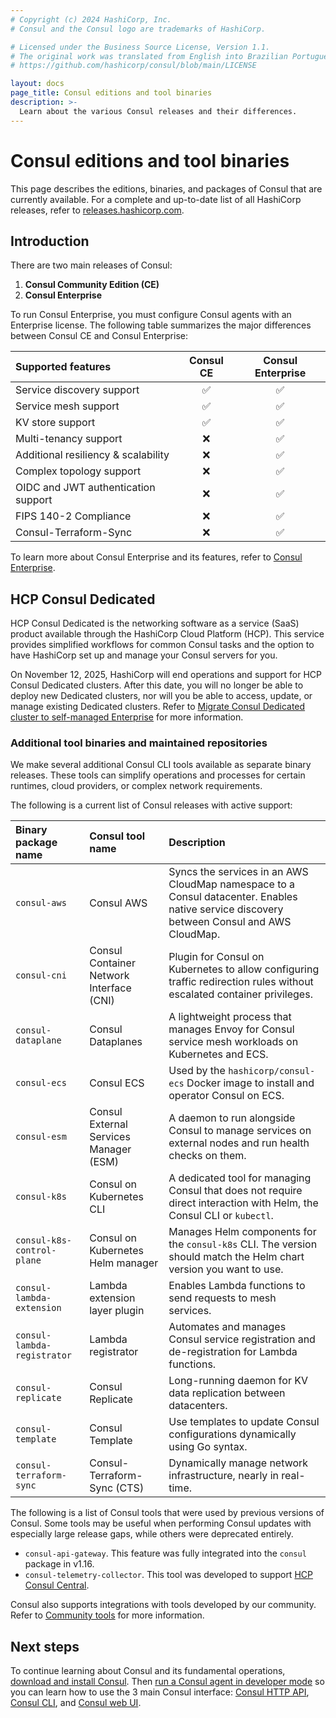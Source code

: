 ```yaml
---
# Copyright (c) 2024 HashiCorp, Inc.
# Consul and the Consul logo are trademarks of HashiCorp.

# Licensed under the Business Source License, Version 1.1.
# The original work was translated from English into Brazilian Portuguese.
# https://github.com/hashicorp/consul/blob/main/LICENSE

layout: docs
page_title: Consul editions and tool binaries
description: >-
  Learn about the various Consul releases and their differences.
---
```


# Consul editions and tool binaries

This page describes the editions, binaries, and packages of Consul that are currently available. For a complete and up-to-date list of all HashiCorp releases, refer to [releases.hashicorp.com](https://releases.hashicorp.com/).

## Introduction

There are two main releases of Consul:

1. **Consul Community Edition (CE)**
1. **Consul Enterprise**

To run Consul Enterprise, you must configure Consul agents with an Enterprise license. The following table summarizes the major differences between Consul CE and Consul Enterprise:

| Supported features                  | Consul CE | Consul Enterprise |
| :---------------------------------- | :-------: | :---------------: |
| Service discovery support           | &#9989;   | &#9989;           |
| Service mesh support                | &#9989;   | &#9989;           |
| KV store support                    | &#9989;   | &#9989;           |
| Multi-tenancy support               | &#10060;  | &#9989;           |
| Additional resiliency & scalability | &#10060;  | &#9989;           |
| Complex topology support            | &#10060;  | &#9989;           |
| OIDC and JWT authentication support | &#10060;  | &#9989;           |
| FIPS 140-2 Compliance               | &#10060;  | &#9989;           |
| Consul-Terraform-Sync               | &#10060;  | &#9989;           |

To learn more about Consul Enterprise and its features, refer to [Consul Enterprise](/consul/docs/enterprise).

## HCP Consul Dedicated

HCP Consul Dedicated is the networking software as a service (SaaS) product available through the HashiCorp Cloud Platform (HCP). This service provides simplified workflows for common Consul tasks and the option to have HashiCorp set up and manage your Consul servers for you.

On November 12, 2025, HashiCorp will end operations and support for HCP Consul Dedicated clusters. After this date, you will no longer be able to deploy new Dedicated clusters, nor will you be able to access, update, or manage existing Dedicated clusters. Refer to [Migrate Consul Dedicated cluster to self-managed Enterprise](/hcp/docs/consul/migrate) for more information.

### Additional tool binaries and maintained repositories

We make several additional Consul CLI tools available as separate binary releases. These tools can simplify operations and processes for certain runtimes, cloud providers, or complex network requirements.

The following is a current list of Consul releases with active support:

| Binary package name         | Consul tool name                         | Description                                                                                                                               |
| :-------------------------- | :--------------------------------------- | :---------------------------------------------------------------------------------------------------------------------------------------- |
| `consul-aws`                | Consul AWS                               | Syncs the services in an AWS CloudMap namespace to a Consul datacenter. Enables native service discovery between Consul and AWS CloudMap. |
| `consul-cni`                | Consul Container Network Interface (CNI) | Plugin for Consul on Kubernetes to allow configuring traffic redirection rules without escalated container privileges.                    |
| `consul-dataplane`          | Consul Dataplanes                        | A lightweight process that manages Envoy for Consul service mesh workloads on Kubernetes and ECS.                                         |
| `consul-ecs`                | Consul ECS                               | Used by the `hashicorp/consul-ecs` Docker image to install and operator Consul on ECS.                                                    |
| `consul-esm`                | Consul External Services Manager (ESM)   | A daemon to run alongside Consul to manage services on external nodes and run health checks on them.                                      |
| `consul-k8s`                | Consul on Kubernetes CLI                 | A dedicated tool for managing Consul that does not require direct interaction with Helm, the Consul CLI or `kubectl`.                     |
| `consul-k8s-control-plane`  | Consul on Kubernetes Helm manager        | Manages Helm components for the `consul-k8s` CLI. The version should match the Helm chart version you want to use.                        |
| `consul-lambda-extension`   | Lambda extension layer plugin            | Enables Lambda functions to send requests to mesh services.                                                                               |
| `consul-lambda-registrator` | Lambda registrator                       | Automates and manages Consul service registration and de-registration for Lambda functions.                                               |
| `consul-replicate`          | Consul Replicate                         | Long-running daemon for KV data replication between datacenters.                                                                          |
| `consul-template`           | Consul Template                          | Use templates to update Consul configurations dynamically using Go syntax.                                                                |
| `consul-terraform-sync`     | Consul-Terraform-Sync (CTS)              | Dynamically manage network infrastructure, nearly in real-time.                                                                           |

The following is a list of Consul tools that were used by previous versions of Consul. Some tools may be useful when performing Consul updates with especially large release gaps, while others were deprecated entirely.

- `consul-api-gateway`. This feature was fully integrated into the `consul` package in v1.16.
- `consul-telemetry-collector`. This tool was developed to support [HCP Consul Central](/hcp/docs/consul/concepts/consul-central).

Consul also supports integrations with tools developed by our community. Refer to [Community tools](/consul/docs/integrate/consul-tools) for more information.

## Next steps

To continue learning about Consul and its fundamental operations, [download and install Consul](/consul/docs/fundamentals/install). Then [run a Consul agent in developer mode](/consul/docs/fundamentals/install/dev) so you can learn how to use the 3 main Consul interface: [Consul HTTP API](/consul/docs/fundamentals/interface/api), [Consul CLI](/consul/docs/fundamentals/interface/cli), and [Consul web UI](/consul/docs/fundamentals/interface/ui).
